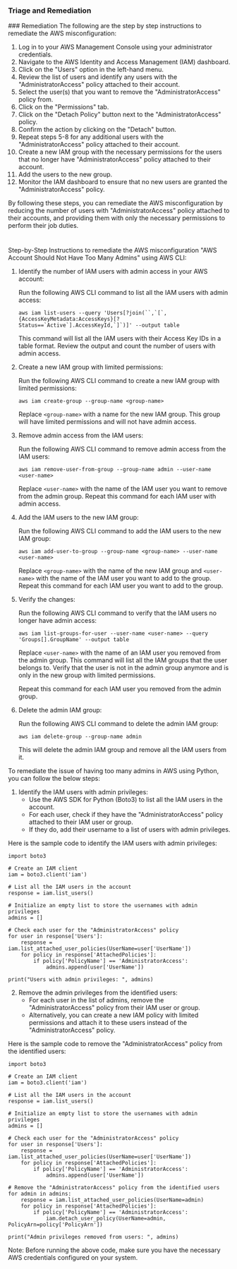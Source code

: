 
### Triage and Remediation
<Tabs>
<Tab title='Remediation'>
### Remediation

<AccordionGroup>
<Accordion title='Using Console' defaultOpen='true'>
The following are the step by step instructions to remediate the AWS misconfiguration:

1. Log in to your AWS Management Console using your administrator credentials.
2. Navigate to the AWS Identity and Access Management (IAM) dashboard.
3. Click on the "Users" option in the left-hand menu.
4. Review the list of users and identify any users with the "AdministratorAccess" policy attached to their account.
5. Select the user(s) that you want to remove the "AdministratorAccess" policy from.
6. Click on the "Permissions" tab.
7. Click on the "Detach Policy" button next to the "AdministratorAccess" policy.
8. Confirm the action by clicking on the "Detach" button.
9. Repeat steps 5-8 for any additional users with the "AdministratorAccess" policy attached to their account.
10. Create a new IAM group with the necessary permissions for the users that no longer have "AdministratorAccess" policy attached to their account.
11. Add the users to the new group.
12. Monitor the IAM dashboard to ensure that no new users are granted the "AdministratorAccess" policy.

By following these steps, you can remediate the AWS misconfiguration by reducing the number of users with "AdministratorAccess" policy attached to their accounts, and providing them with only the necessary permissions to perform their job duties.

#
</Accordion>

<Accordion title='Using CLI'>
Step-by-Step Instructions to remediate the AWS misconfiguration "AWS Account Should Not Have Too Many Admins" using AWS CLI:

1. Identify the number of IAM users with admin access in your AWS account:
   
   Run the following AWS CLI command to list all the IAM users with admin access:
   
   ```
   aws iam list-users --query 'Users[?join(``,`[`,{AccessKeyMetadata:AccessKeys}[?Status==`Active`].AccessKeyId,`]`)]' --output table
   ```
   
   This command will list all the IAM users with their Access Key IDs in a table format. Review the output and count the number of users with admin access.
   
2. Create a new IAM group with limited permissions:
   
   Run the following AWS CLI command to create a new IAM group with limited permissions:
   
   ```
   aws iam create-group --group-name <group-name>
   ```
   
   Replace `<group-name>` with a name for the new IAM group. This group will have limited permissions and will not have admin access.
   
3. Remove admin access from the IAM users:
   
   Run the following AWS CLI command to remove admin access from the IAM users:
   
   ```
   aws iam remove-user-from-group --group-name admin --user-name <user-name>
   ```
   
   Replace `<user-name>` with the name of the IAM user you want to remove from the admin group. Repeat this command for each IAM user with admin access.
   
4. Add the IAM users to the new IAM group:
   
   Run the following AWS CLI command to add the IAM users to the new IAM group:
   
   ```
   aws iam add-user-to-group --group-name <group-name> --user-name <user-name>
   ```
   
   Replace `<group-name>` with the name of the new IAM group and `<user-name>` with the name of the IAM user you want to add to the group. Repeat this command for each IAM user you want to add to the group.
   
5. Verify the changes:
   
   Run the following AWS CLI command to verify that the IAM users no longer have admin access:
   
   ```
   aws iam list-groups-for-user --user-name <user-name> --query 'Groups[].GroupName' --output table
   ```
   
   Replace `<user-name>` with the name of an IAM user you removed from the admin group. This command will list all the IAM groups that the user belongs to. Verify that the user is not in the admin group anymore and is only in the new group with limited permissions.
   
   Repeat this command for each IAM user you removed from the admin group.
   
6. Delete the admin IAM group:
   
   Run the following AWS CLI command to delete the admin IAM group:
   
   ```
   aws iam delete-group --group-name admin
   ```
   
   This will delete the admin IAM group and remove all the IAM users from it.
</Accordion>

<Accordion title='Using Python'>
To remediate the issue of having too many admins in AWS using Python, you can follow the below steps:

1. Identify the IAM users with admin privileges:
   - Use the AWS SDK for Python (Boto3) to list all the IAM users in the account.
   - For each user, check if they have the "AdministratorAccess" policy attached to their IAM user or group.
   - If they do, add their username to a list of users with admin privileges.

Here is the sample code to identify the IAM users with admin privileges:

```
import boto3

# Create an IAM client
iam = boto3.client('iam')

# List all the IAM users in the account
response = iam.list_users()

# Initialize an empty list to store the usernames with admin privileges
admins = []

# Check each user for the "AdministratorAccess" policy
for user in response['Users']:
    response = iam.list_attached_user_policies(UserName=user['UserName'])
    for policy in response['AttachedPolicies']:
        if policy['PolicyName'] == 'AdministratorAccess':
            admins.append(user['UserName'])

print("Users with admin privileges: ", admins)
```

2. Remove the admin privileges from the identified users:
   - For each user in the list of admins, remove the "AdministratorAccess" policy from their IAM user or group.
   - Alternatively, you can create a new IAM policy with limited permissions and attach it to these users instead of the "AdministratorAccess" policy.

Here is the sample code to remove the "AdministratorAccess" policy from the identified users:

```
import boto3

# Create an IAM client
iam = boto3.client('iam')

# List all the IAM users in the account
response = iam.list_users()

# Initialize an empty list to store the usernames with admin privileges
admins = []

# Check each user for the "AdministratorAccess" policy
for user in response['Users']:
    response = iam.list_attached_user_policies(UserName=user['UserName'])
    for policy in response['AttachedPolicies']:
        if policy['PolicyName'] == 'AdministratorAccess':
            admins.append(user['UserName'])

# Remove the "AdministratorAccess" policy from the identified users
for admin in admins:
    response = iam.list_attached_user_policies(UserName=admin)
    for policy in response['AttachedPolicies']:
        if policy['PolicyName'] == 'AdministratorAccess':
            iam.detach_user_policy(UserName=admin, PolicyArn=policy['PolicyArn'])

print("Admin privileges removed from users: ", admins)
```

Note: Before running the above code, make sure you have the necessary AWS credentials configured on your system.
</Accordion>

</AccordionGroup>
</Tab>
</Tabs>
